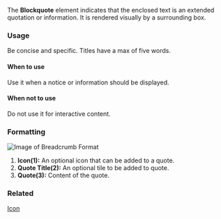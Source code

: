 The **Blockquote** element indicates that the enclosed text is an extended quotation or information. It is rendered visually by a surrounding box.

### Usage

Be concise and specific. Titles have a max of five words.

#### When to use

Use it when a notice or information should be displayed.

#### When not to use

Do not use it for interactive content.

### Formatting

![Image of Breadcrumb Format](https://github.com/wfp/ui/blob/component-updates/src/assets/formatting/Blockquote.png?raw=true)

1. **Icon(1):** An optional icon that can be added to a quote.
2. **Quote Title(2):** An optional tile to be added to quote.
3. **Quote(3):** Content of the quote.

### Related

[Icon](?path=/docs/components-icon--regular)
